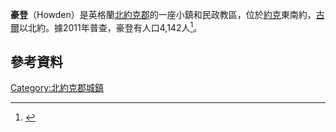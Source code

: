 {{Infobox UK place
 |country =                  英格蘭
 |official_name =            Howden
 |latitude =                 53.744111
 |longitude =                -0.863416
 |civil_parish =             Howden
 |population =               4,142
 |population_ref =           ([[United_Kingdom_Census_2011|2011普查]])<ref name="2011 census"/>
 |unitary_england =          [[東約克郡|東約克郡]]
 |region =                   約克郡和亨伯
 |lieutenancy_england =      [[東約克郡|東約克郡]]
 |constituency_westminster = [[赫坦普來斯和豪登_(英國國會選區)|赫坦普來斯和豪登]]
 |post_town =                GOOLE
 |postcode_district =        DN14
 |postcode_area =            DN
 |dial_code =                01430
 |os_grid_reference =        SE749281
 |static_image =             [[File:Howden_Minster_and_Market_Cross_-_geograph.org.uk_-_202928.jpg|240px]]
 |static_image_caption =     
}}
'''豪登'''（Howden）是英格蘭[[北約克郡|北約克郡]]的一座小鎮和民政教區，位於[[約克|約克]]東南約{{Convert|17|mi|km}}，[[古爾_(英國)|古爾]]以北約{{convert|3|mi|km}}。據2011年普查，豪登有人口4,142人<ref name="2011 census">{{cite web
 | url = http://www.neighbourhood.statistics.gov.uk/dissemination/LeadKeyFigures.do?a=7&b=11124855&c=howden&d=16&e=62&g=6380944&i=1001x1003x1032x1004&m=0&r=1&s=1360086388676&enc=1
 | title = Key Figures for 2011 Census: Key Statistics: Area: Howden CP (Parish)
 | work = Neighbourhood Statistics
 | publisher = [[Office_for_National_Statistics|Office for National Statistics]]
 | accessdate = 5 February 2013
 | archive-url = https://web.archive.org/web/20160304071627/http://www.neighbourhood.statistics.gov.uk/dissemination/LeadKeyFigures.do?a=7&b=11124855&c=howden&d=16&e=62&g=6380944&i=1001x1003x1032x1004&m=0&r=1&s=1360086388676&enc=1
 | archive-date = 2016-03-04
 | dead-url = yes
 }}</ref>。

==參考資料==
{{reflist}}
[[Category:北約克郡城鎮|Category:北約克郡城鎮]]